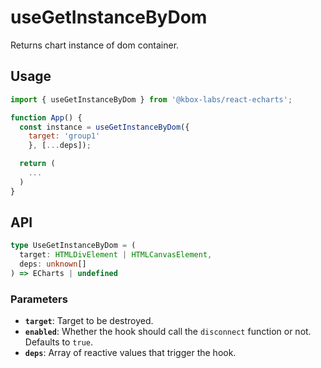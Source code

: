 # useGetInstanceByDom

Returns chart instance of dom container.

## Usage

```js
import { useGetInstanceByDom } from '@kbox-labs/react-echarts';

function App() {
  const instance = useGetInstanceByDom({
    target: 'group1'
    }, [...deps]);

  return (
    ...
  )
}
```

## API

```typescript
type UseGetInstanceByDom = (
  target: HTMLDivElement | HTMLCanvasElement,
  deps: unknown[]
) => ECharts | undefined
```

### Parameters

- **`target`**: Target to be destroyed.
- **`enabled`**: Whether the hook should call the `disconnect` function or not.
  Defaults to `true`.
- **`deps`**: Array of reactive values that trigger the hook.
